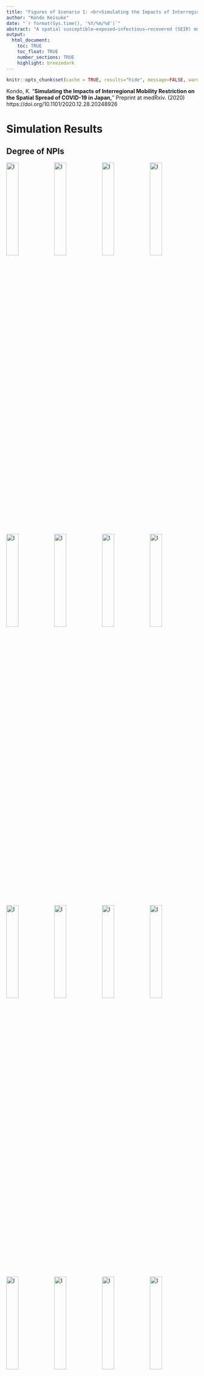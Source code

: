 ```yaml
---
title: "Figures of Scenario 1: <br>Simulating the Impacts of Interregional Mobility Restriction on the Spatial Spread of COVID-19 in Japan"
author: "Kondo Keisuke"
date: "`r format(Sys.time(), '%Y/%m/%d')`"
abstract: "A spatial susceptible–exposed–infectious–recovered (SEIR) model is developed to analyze the effects of interregional mobility on the spatial spread of the coronavirus disease 2019 (COVID-19) outbreak in Japan. National and local governments have requested that residents refrain from traveling between 47 prefectures during the state of emergency. However, the extent to which restricting the interregional mobility prevented infection expansion is unclear. The spatial SEIR model describes the spatial spread pattern of COVID-19 infection when people commute or travel to a prefecture in the daytime and return to their residential prefecture at night. It is assumed that people are exposed to an infection risk during their daytime activities. The spatial spread of COVID-19 infection is simulated by integrating the interregional mobility data. According to the simulation results, interregional mobility restrictions can prevent the geographical expansion of an infection. On the other hand, in prefectures with many infectious individuals, residents are exposed to higher infection risk when their mobility is restricted. The simulation results also show that interregional mobility restrictions play a limited role in reducing the total number of infected individuals in Japan, suggesting that other non-pharmaceutical interventions should be combined to reduce the epidemic size."
output: 
  html_document:
    toc: TRUE
    toc_float: TRUE
    number_sections: TRUE
    highlight: breezedark
---
```


<style>
img.float-left { float: left; }
</style>

```r
knitr::opts_chunk$set(cache = TRUE, results="hide", message=FALSE, warning=FALSE)
```

<div class="alert alert-info">
Kondo, K. "<b>Simulating the Impacts of Interregional Mobility Restriction on the Spatial Spread of COVID-19 in Japan,</b>" Preprint at medRxiv. (2020) <br>
https://doi.org/10.1101/2020.12.28.20248926
</div>


# Simulation Results

## Degree of NPIs

<img src="../output/fig/case01/paper/FIG_Alpha_Pref00_Paper.svg" width="25%" alt="I" class="float-left">
<img src="../output/fig/case01/paper/FIG_Alpha_Pref01_Paper.svg" width="25%" alt="I" class="float-left">
<img src="../output/fig/case01/paper/FIG_Alpha_Pref02_Paper.svg" width="25%" alt="I" class="float-left">
<img src="../output/fig/case01/paper/FIG_Alpha_Pref03_Paper.svg" width="25%" alt="I" class="float-left">

<img src="../output/fig/case01/paper/FIG_Alpha_Pref04_Paper.svg" width="25%" alt="I" class="float-left">
<img src="../output/fig/case01/paper/FIG_Alpha_Pref05_Paper.svg" width="25%" alt="I" class="float-left">
<img src="../output/fig/case01/paper/FIG_Alpha_Pref06_Paper.svg" width="25%" alt="I" class="float-left">
<img src="../output/fig/case01/paper/FIG_Alpha_Pref07_Paper.svg" width="25%" alt="I" class="float-left">

<img src="../output/fig/case01/paper/FIG_Alpha_Pref08_Paper.svg" width="25%" alt="I" class="float-left">
<img src="../output/fig/case01/paper/FIG_Alpha_Pref09_Paper.svg" width="25%" alt="I" class="float-left">
<img src="../output/fig/case01/paper/FIG_Alpha_Pref10_Paper.svg" width="25%" alt="I" class="float-left">
<img src="../output/fig/case01/paper/FIG_Alpha_Pref11_Paper.svg" width="25%" alt="I" class="float-left">

<img src="../output/fig/case01/paper/FIG_Alpha_Pref12_Paper.svg" width="25%" alt="I" class="float-left">
<img src="../output/fig/case01/paper/FIG_Alpha_Pref13_Paper.svg" width="25%" alt="I" class="float-left">
<img src="../output/fig/case01/paper/FIG_Alpha_Pref14_Paper.svg" width="25%" alt="I" class="float-left">
<img src="../output/fig/case01/paper/FIG_Alpha_Pref15_Paper.svg" width="25%" alt="I" class="float-left">

<img src="../output/fig/case01/paper/FIG_Alpha_Pref16_Paper.svg" width="25%" alt="I" class="float-left">
<img src="../output/fig/case01/paper/FIG_Alpha_Pref17_Paper.svg" width="25%" alt="I" class="float-left">
<img src="../output/fig/case01/paper/FIG_Alpha_Pref18_Paper.svg" width="25%" alt="I" class="float-left">
<img src="../output/fig/case01/paper/FIG_Alpha_Pref19_Paper.svg" width="25%" alt="I" class="float-left">

<img src="../output/fig/case01/paper/FIG_Alpha_Pref20_Paper.svg" width="25%" alt="I" class="float-left">
<img src="../output/fig/case01/paper/FIG_Alpha_Pref21_Paper.svg" width="25%" alt="I" class="float-left">
<img src="../output/fig/case01/paper/FIG_Alpha_Pref22_Paper.svg" width="25%" alt="I" class="float-left">
<img src="../output/fig/case01/paper/FIG_Alpha_Pref23_Paper.svg" width="25%" alt="I" class="float-left">

<img src="../output/fig/case01/paper/FIG_Alpha_Pref24_Paper.svg" width="25%" alt="I" class="float-left">
<img src="../output/fig/case01/paper/FIG_Alpha_Pref25_Paper.svg" width="25%" alt="I" class="float-left">
<img src="../output/fig/case01/paper/FIG_Alpha_Pref26_Paper.svg" width="25%" alt="I" class="float-left">
<img src="../output/fig/case01/paper/FIG_Alpha_Pref27_Paper.svg" width="25%" alt="I" class="float-left">

<img src="../output/fig/case01/paper/FIG_Alpha_Pref28_Paper.svg" width="25%" alt="I" class="float-left">
<img src="../output/fig/case01/paper/FIG_Alpha_Pref29_Paper.svg" width="25%" alt="I" class="float-left">
<img src="../output/fig/case01/paper/FIG_Alpha_Pref30_Paper.svg" width="25%" alt="I" class="float-left">
<img src="../output/fig/case01/paper/FIG_Alpha_Pref31_Paper.svg" width="25%" alt="I" class="float-left">

<img src="../output/fig/case01/paper/FIG_Alpha_Pref32_Paper.svg" width="25%" alt="I" class="float-left">
<img src="../output/fig/case01/paper/FIG_Alpha_Pref33_Paper.svg" width="25%" alt="I" class="float-left">
<img src="../output/fig/case01/paper/FIG_Alpha_Pref34_Paper.svg" width="25%" alt="I" class="float-left">
<img src="../output/fig/case01/paper/FIG_Alpha_Pref35_Paper.svg" width="25%" alt="I" class="float-left">

<img src="../output/fig/case01/paper/FIG_Alpha_Pref36_Paper.svg" width="25%" alt="I" class="float-left">
<img src="../output/fig/case01/paper/FIG_Alpha_Pref37_Paper.svg" width="25%" alt="I" class="float-left">
<img src="../output/fig/case01/paper/FIG_Alpha_Pref38_Paper.svg" width="25%" alt="I" class="float-left">
<img src="../output/fig/case01/paper/FIG_Alpha_Pref39_Paper.svg" width="25%" alt="I" class="float-left">

<img src="../output/fig/case01/paper/FIG_Alpha_Pref40_Paper.svg" width="25%" alt="I" class="float-left">
<img src="../output/fig/case01/paper/FIG_Alpha_Pref41_Paper.svg" width="25%" alt="I" class="float-left">
<img src="../output/fig/case01/paper/FIG_Alpha_Pref42_Paper.svg" width="25%" alt="I" class="float-left">
<img src="../output/fig/case01/paper/FIG_Alpha_Pref43_Paper.svg" width="25%" alt="I" class="float-left">

<img src="../output/fig/case01/paper/FIG_Alpha_Pref44_Paper.svg" width="25%" alt="I" class="float-left">
<img src="../output/fig/case01/paper/FIG_Alpha_Pref45_Paper.svg" width="25%" alt="I" class="float-left">
<img src="../output/fig/case01/paper/FIG_Alpha_Pref46_Paper.svg" width="25%" alt="I" class="float-left">
<img src="../output/fig/case01/paper/FIG_Alpha_Pref47_Paper.svg" width="25%" alt="I" class="float-left">


## Daily Number of Infection

<img src="../output/fig/case01/paper/FIG_dI_Pref00_Paper.svg" width="25%" alt="I" class="float-left">
<img src="../output/fig/case01/paper/FIG_dI_Pref01_Paper.svg" width="25%" alt="I" class="float-left">
<img src="../output/fig/case01/paper/FIG_dI_Pref02_Paper.svg" width="25%" alt="I" class="float-left">
<img src="../output/fig/case01/paper/FIG_dI_Pref03_Paper.svg" width="25%" alt="I" class="float-left">

<img src="../output/fig/case01/paper/FIG_dI_Pref04_Paper.svg" width="25%" alt="I" class="float-left">
<img src="../output/fig/case01/paper/FIG_dI_Pref05_Paper.svg" width="25%" alt="I" class="float-left">
<img src="../output/fig/case01/paper/FIG_dI_Pref06_Paper.svg" width="25%" alt="I" class="float-left">
<img src="../output/fig/case01/paper/FIG_dI_Pref07_Paper.svg" width="25%" alt="I" class="float-left">

<img src="../output/fig/case01/paper/FIG_dI_Pref08_Paper.svg" width="25%" alt="I" class="float-left">
<img src="../output/fig/case01/paper/FIG_dI_Pref09_Paper.svg" width="25%" alt="I" class="float-left">
<img src="../output/fig/case01/paper/FIG_dI_Pref10_Paper.svg" width="25%" alt="I" class="float-left">
<img src="../output/fig/case01/paper/FIG_dI_Pref11_Paper.svg" width="25%" alt="I" class="float-left">

<img src="../output/fig/case01/paper/FIG_dI_Pref12_Paper.svg" width="25%" alt="I" class="float-left">
<img src="../output/fig/case01/paper/FIG_dI_Pref13_Paper.svg" width="25%" alt="I" class="float-left">
<img src="../output/fig/case01/paper/FIG_dI_Pref14_Paper.svg" width="25%" alt="I" class="float-left">
<img src="../output/fig/case01/paper/FIG_dI_Pref15_Paper.svg" width="25%" alt="I" class="float-left">

<img src="../output/fig/case01/paper/FIG_dI_Pref16_Paper.svg" width="25%" alt="I" class="float-left">
<img src="../output/fig/case01/paper/FIG_dI_Pref17_Paper.svg" width="25%" alt="I" class="float-left">
<img src="../output/fig/case01/paper/FIG_dI_Pref18_Paper.svg" width="25%" alt="I" class="float-left">
<img src="../output/fig/case01/paper/FIG_dI_Pref19_Paper.svg" width="25%" alt="I" class="float-left">

<img src="../output/fig/case01/paper/FIG_dI_Pref20_Paper.svg" width="25%" alt="I" class="float-left">
<img src="../output/fig/case01/paper/FIG_dI_Pref21_Paper.svg" width="25%" alt="I" class="float-left">
<img src="../output/fig/case01/paper/FIG_dI_Pref22_Paper.svg" width="25%" alt="I" class="float-left">
<img src="../output/fig/case01/paper/FIG_dI_Pref23_Paper.svg" width="25%" alt="I" class="float-left">

<img src="../output/fig/case01/paper/FIG_dI_Pref24_Paper.svg" width="25%" alt="I" class="float-left">
<img src="../output/fig/case01/paper/FIG_dI_Pref25_Paper.svg" width="25%" alt="I" class="float-left">
<img src="../output/fig/case01/paper/FIG_dI_Pref26_Paper.svg" width="25%" alt="I" class="float-left">
<img src="../output/fig/case01/paper/FIG_dI_Pref27_Paper.svg" width="25%" alt="I" class="float-left">

<img src="../output/fig/case01/paper/FIG_dI_Pref28_Paper.svg" width="25%" alt="I" class="float-left">
<img src="../output/fig/case01/paper/FIG_dI_Pref29_Paper.svg" width="25%" alt="I" class="float-left">
<img src="../output/fig/case01/paper/FIG_dI_Pref30_Paper.svg" width="25%" alt="I" class="float-left">
<img src="../output/fig/case01/paper/FIG_dI_Pref31_Paper.svg" width="25%" alt="I" class="float-left">

<img src="../output/fig/case01/paper/FIG_dI_Pref32_Paper.svg" width="25%" alt="I" class="float-left">
<img src="../output/fig/case01/paper/FIG_dI_Pref33_Paper.svg" width="25%" alt="I" class="float-left">
<img src="../output/fig/case01/paper/FIG_dI_Pref34_Paper.svg" width="25%" alt="I" class="float-left">
<img src="../output/fig/case01/paper/FIG_dI_Pref35_Paper.svg" width="25%" alt="I" class="float-left">

<img src="../output/fig/case01/paper/FIG_dI_Pref36_Paper.svg" width="25%" alt="I" class="float-left">
<img src="../output/fig/case01/paper/FIG_dI_Pref37_Paper.svg" width="25%" alt="I" class="float-left">
<img src="../output/fig/case01/paper/FIG_dI_Pref38_Paper.svg" width="25%" alt="I" class="float-left">
<img src="../output/fig/case01/paper/FIG_dI_Pref39_Paper.svg" width="25%" alt="I" class="float-left">

<img src="../output/fig/case01/paper/FIG_dI_Pref40_Paper.svg" width="25%" alt="I" class="float-left">
<img src="../output/fig/case01/paper/FIG_dI_Pref41_Paper.svg" width="25%" alt="I" class="float-left">
<img src="../output/fig/case01/paper/FIG_dI_Pref42_Paper.svg" width="25%" alt="I" class="float-left">
<img src="../output/fig/case01/paper/FIG_dI_Pref43_Paper.svg" width="25%" alt="I" class="float-left">

<img src="../output/fig/case01/paper/FIG_dI_Pref44_Paper.svg" width="25%" alt="I" class="float-left">
<img src="../output/fig/case01/paper/FIG_dI_Pref45_Paper.svg" width="25%" alt="I" class="float-left">
<img src="../output/fig/case01/paper/FIG_dI_Pref46_Paper.svg" width="25%" alt="I" class="float-left">
<img src="../output/fig/case01/paper/FIG_dI_Pref47_Paper.svg" width="25%" alt="I" class="float-left">


## Number of Infectious Individuals

<img src="../output/fig/case01/paper/FIG_I_Pref00_Paper.svg" width="25%" alt="I" class="float-left">
<img src="../output/fig/case01/paper/FIG_I_Pref01_Paper.svg" width="25%" alt="I" class="float-left">
<img src="../output/fig/case01/paper/FIG_I_Pref02_Paper.svg" width="25%" alt="I" class="float-left">
<img src="../output/fig/case01/paper/FIG_I_Pref03_Paper.svg" width="25%" alt="I" class="float-left">

<img src="../output/fig/case01/paper/FIG_I_Pref04_Paper.svg" width="25%" alt="I" class="float-left">
<img src="../output/fig/case01/paper/FIG_I_Pref05_Paper.svg" width="25%" alt="I" class="float-left">
<img src="../output/fig/case01/paper/FIG_I_Pref06_Paper.svg" width="25%" alt="I" class="float-left">
<img src="../output/fig/case01/paper/FIG_I_Pref07_Paper.svg" width="25%" alt="I" class="float-left">

<img src="../output/fig/case01/paper/FIG_I_Pref08_Paper.svg" width="25%" alt="I" class="float-left">
<img src="../output/fig/case01/paper/FIG_I_Pref09_Paper.svg" width="25%" alt="I" class="float-left">
<img src="../output/fig/case01/paper/FIG_I_Pref10_Paper.svg" width="25%" alt="I" class="float-left">
<img src="../output/fig/case01/paper/FIG_I_Pref11_Paper.svg" width="25%" alt="I" class="float-left">

<img src="../output/fig/case01/paper/FIG_I_Pref12_Paper.svg" width="25%" alt="I" class="float-left">
<img src="../output/fig/case01/paper/FIG_I_Pref13_Paper.svg" width="25%" alt="I" class="float-left">
<img src="../output/fig/case01/paper/FIG_I_Pref14_Paper.svg" width="25%" alt="I" class="float-left">
<img src="../output/fig/case01/paper/FIG_I_Pref15_Paper.svg" width="25%" alt="I" class="float-left">

<img src="../output/fig/case01/paper/FIG_I_Pref16_Paper.svg" width="25%" alt="I" class="float-left">
<img src="../output/fig/case01/paper/FIG_I_Pref17_Paper.svg" width="25%" alt="I" class="float-left">
<img src="../output/fig/case01/paper/FIG_I_Pref18_Paper.svg" width="25%" alt="I" class="float-left">
<img src="../output/fig/case01/paper/FIG_I_Pref19_Paper.svg" width="25%" alt="I" class="float-left">

<img src="../output/fig/case01/paper/FIG_I_Pref20_Paper.svg" width="25%" alt="I" class="float-left">
<img src="../output/fig/case01/paper/FIG_I_Pref21_Paper.svg" width="25%" alt="I" class="float-left">
<img src="../output/fig/case01/paper/FIG_I_Pref22_Paper.svg" width="25%" alt="I" class="float-left">
<img src="../output/fig/case01/paper/FIG_I_Pref23_Paper.svg" width="25%" alt="I" class="float-left">

<img src="../output/fig/case01/paper/FIG_I_Pref24_Paper.svg" width="25%" alt="I" class="float-left">
<img src="../output/fig/case01/paper/FIG_I_Pref25_Paper.svg" width="25%" alt="I" class="float-left">
<img src="../output/fig/case01/paper/FIG_I_Pref26_Paper.svg" width="25%" alt="I" class="float-left">
<img src="../output/fig/case01/paper/FIG_I_Pref27_Paper.svg" width="25%" alt="I" class="float-left">

<img src="../output/fig/case01/paper/FIG_I_Pref28_Paper.svg" width="25%" alt="I" class="float-left">
<img src="../output/fig/case01/paper/FIG_I_Pref29_Paper.svg" width="25%" alt="I" class="float-left">
<img src="../output/fig/case01/paper/FIG_I_Pref30_Paper.svg" width="25%" alt="I" class="float-left">
<img src="../output/fig/case01/paper/FIG_I_Pref31_Paper.svg" width="25%" alt="I" class="float-left">

<img src="../output/fig/case01/paper/FIG_I_Pref32_Paper.svg" width="25%" alt="I" class="float-left">
<img src="../output/fig/case01/paper/FIG_I_Pref33_Paper.svg" width="25%" alt="I" class="float-left">
<img src="../output/fig/case01/paper/FIG_I_Pref34_Paper.svg" width="25%" alt="I" class="float-left">
<img src="../output/fig/case01/paper/FIG_I_Pref35_Paper.svg" width="25%" alt="I" class="float-left">

<img src="../output/fig/case01/paper/FIG_I_Pref36_Paper.svg" width="25%" alt="I" class="float-left">
<img src="../output/fig/case01/paper/FIG_I_Pref37_Paper.svg" width="25%" alt="I" class="float-left">
<img src="../output/fig/case01/paper/FIG_I_Pref38_Paper.svg" width="25%" alt="I" class="float-left">
<img src="../output/fig/case01/paper/FIG_I_Pref39_Paper.svg" width="25%" alt="I" class="float-left">

<img src="../output/fig/case01/paper/FIG_I_Pref40_Paper.svg" width="25%" alt="I" class="float-left">
<img src="../output/fig/case01/paper/FIG_I_Pref41_Paper.svg" width="25%" alt="I" class="float-left">
<img src="../output/fig/case01/paper/FIG_I_Pref42_Paper.svg" width="25%" alt="I" class="float-left">
<img src="../output/fig/case01/paper/FIG_I_Pref43_Paper.svg" width="25%" alt="I" class="float-left">

<img src="../output/fig/case01/paper/FIG_I_Pref44_Paper.svg" width="25%" alt="I" class="float-left">
<img src="../output/fig/case01/paper/FIG_I_Pref45_Paper.svg" width="25%" alt="I" class="float-left">
<img src="../output/fig/case01/paper/FIG_I_Pref46_Paper.svg" width="25%" alt="I" class="float-left">
<img src="../output/fig/case01/paper/FIG_I_Pref47_Paper.svg" width="25%" alt="I" class="float-left">



## Ratio of Daytime and Nighttime Force of Infection

<img src="../output/fig/case01/paper/FIG_RatioLambda_Pref00_Paper.svg" width="25%" alt="I" class="float-left">
<img src="../output/fig/case01/paper/FIG_RatioLambda_Pref01_Paper.svg" width="25%" alt="I" class="float-left">
<img src="../output/fig/case01/paper/FIG_RatioLambda_Pref02_Paper.svg" width="25%" alt="I" class="float-left">
<img src="../output/fig/case01/paper/FIG_RatioLambda_Pref03_Paper.svg" width="25%" alt="I" class="float-left">

<img src="../output/fig/case01/paper/FIG_RatioLambda_Pref04_Paper.svg" width="25%" alt="I" class="float-left">
<img src="../output/fig/case01/paper/FIG_RatioLambda_Pref05_Paper.svg" width="25%" alt="I" class="float-left">
<img src="../output/fig/case01/paper/FIG_RatioLambda_Pref06_Paper.svg" width="25%" alt="I" class="float-left">
<img src="../output/fig/case01/paper/FIG_RatioLambda_Pref07_Paper.svg" width="25%" alt="I" class="float-left">

<img src="../output/fig/case01/paper/FIG_RatioLambda_Pref08_Paper.svg" width="25%" alt="I" class="float-left">
<img src="../output/fig/case01/paper/FIG_RatioLambda_Pref09_Paper.svg" width="25%" alt="I" class="float-left">
<img src="../output/fig/case01/paper/FIG_RatioLambda_Pref10_Paper.svg" width="25%" alt="I" class="float-left">
<img src="../output/fig/case01/paper/FIG_RatioLambda_Pref11_Paper.svg" width="25%" alt="I" class="float-left">

<img src="../output/fig/case01/paper/FIG_RatioLambda_Pref12_Paper.svg" width="25%" alt="I" class="float-left">
<img src="../output/fig/case01/paper/FIG_RatioLambda_Pref13_Paper.svg" width="25%" alt="I" class="float-left">
<img src="../output/fig/case01/paper/FIG_RatioLambda_Pref14_Paper.svg" width="25%" alt="I" class="float-left">
<img src="../output/fig/case01/paper/FIG_RatioLambda_Pref15_Paper.svg" width="25%" alt="I" class="float-left">

<img src="../output/fig/case01/paper/FIG_RatioLambda_Pref16_Paper.svg" width="25%" alt="I" class="float-left">
<img src="../output/fig/case01/paper/FIG_RatioLambda_Pref17_Paper.svg" width="25%" alt="I" class="float-left">
<img src="../output/fig/case01/paper/FIG_RatioLambda_Pref18_Paper.svg" width="25%" alt="I" class="float-left">
<img src="../output/fig/case01/paper/FIG_RatioLambda_Pref19_Paper.svg" width="25%" alt="I" class="float-left">

<img src="../output/fig/case01/paper/FIG_RatioLambda_Pref20_Paper.svg" width="25%" alt="I" class="float-left">
<img src="../output/fig/case01/paper/FIG_RatioLambda_Pref21_Paper.svg" width="25%" alt="I" class="float-left">
<img src="../output/fig/case01/paper/FIG_RatioLambda_Pref22_Paper.svg" width="25%" alt="I" class="float-left">
<img src="../output/fig/case01/paper/FIG_RatioLambda_Pref23_Paper.svg" width="25%" alt="I" class="float-left">

<img src="../output/fig/case01/paper/FIG_RatioLambda_Pref24_Paper.svg" width="25%" alt="I" class="float-left">
<img src="../output/fig/case01/paper/FIG_RatioLambda_Pref25_Paper.svg" width="25%" alt="I" class="float-left">
<img src="../output/fig/case01/paper/FIG_RatioLambda_Pref26_Paper.svg" width="25%" alt="I" class="float-left">
<img src="../output/fig/case01/paper/FIG_RatioLambda_Pref27_Paper.svg" width="25%" alt="I" class="float-left">

<img src="../output/fig/case01/paper/FIG_RatioLambda_Pref28_Paper.svg" width="25%" alt="I" class="float-left">
<img src="../output/fig/case01/paper/FIG_RatioLambda_Pref29_Paper.svg" width="25%" alt="I" class="float-left">
<img src="../output/fig/case01/paper/FIG_RatioLambda_Pref30_Paper.svg" width="25%" alt="I" class="float-left">
<img src="../output/fig/case01/paper/FIG_RatioLambda_Pref31_Paper.svg" width="25%" alt="I" class="float-left">

<img src="../output/fig/case01/paper/FIG_RatioLambda_Pref32_Paper.svg" width="25%" alt="I" class="float-left">
<img src="../output/fig/case01/paper/FIG_RatioLambda_Pref33_Paper.svg" width="25%" alt="I" class="float-left">
<img src="../output/fig/case01/paper/FIG_RatioLambda_Pref34_Paper.svg" width="25%" alt="I" class="float-left">
<img src="../output/fig/case01/paper/FIG_RatioLambda_Pref35_Paper.svg" width="25%" alt="I" class="float-left">

<img src="../output/fig/case01/paper/FIG_RatioLambda_Pref36_Paper.svg" width="25%" alt="I" class="float-left">
<img src="../output/fig/case01/paper/FIG_RatioLambda_Pref37_Paper.svg" width="25%" alt="I" class="float-left">
<img src="../output/fig/case01/paper/FIG_RatioLambda_Pref38_Paper.svg" width="25%" alt="I" class="float-left">
<img src="../output/fig/case01/paper/FIG_RatioLambda_Pref39_Paper.svg" width="25%" alt="I" class="float-left">

<img src="../output/fig/case01/paper/FIG_RatioLambda_Pref40_Paper.svg" width="25%" alt="I" class="float-left">
<img src="../output/fig/case01/paper/FIG_RatioLambda_Pref41_Paper.svg" width="25%" alt="I" class="float-left">
<img src="../output/fig/case01/paper/FIG_RatioLambda_Pref42_Paper.svg" width="25%" alt="I" class="float-left">
<img src="../output/fig/case01/paper/FIG_RatioLambda_Pref43_Paper.svg" width="25%" alt="I" class="float-left">

<img src="../output/fig/case01/paper/FIG_RatioLambda_Pref44_Paper.svg" width="25%" alt="I" class="float-left">
<img src="../output/fig/case01/paper/FIG_RatioLambda_Pref45_Paper.svg" width="25%" alt="I" class="float-left">
<img src="../output/fig/case01/paper/FIG_RatioLambda_Pref46_Paper.svg" width="25%" alt="I" class="float-left">
<img src="../output/fig/case01/paper/FIG_RatioLambda_Pref47_Paper.svg" width="25%" alt="I" class="float-left">
